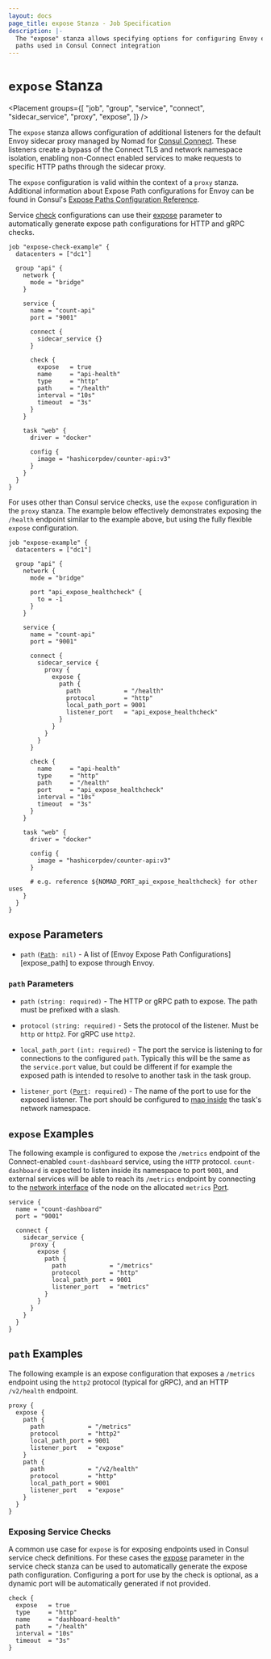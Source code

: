 ```yaml
---
layout: docs
page_title: expose Stanza - Job Specification
description: |-
  The "expose" stanza allows specifying options for configuring Envoy expose
  paths used in Consul Connect integration
---
```


# `expose` Stanza

<Placement
  groups={[
    "job",
    "group",
    "service",
    "connect",
    "sidecar_service",
    "proxy",
    "expose",
  ]}
/>

The `expose` stanza allows configuration of additional listeners for the default
Envoy sidecar proxy managed by Nomad for [Consul Connect][learn-consul-connect].
These listeners create a bypass of the Connect TLS and network namespace
isolation, enabling non-Connect enabled services to make requests to specific
HTTP paths through the sidecar proxy.

The `expose` configuration is valid within the context of a `proxy` stanza.
Additional information about Expose Path configurations for Envoy can be found
in Consul's [Expose Paths Configuration Reference][consul-expose-path-config].

Service [check][] configurations can use their [expose][] parameter to
automatically generate expose path configurations for HTTP and gRPC checks.

```hcl
job "expose-check-example" {
  datacenters = ["dc1"]

  group "api" {
    network {
      mode = "bridge"
    }

    service {
      name = "count-api"
      port = "9001"

      connect {
        sidecar_service {}
      }

      check {
        expose   = true
        name     = "api-health"
        type     = "http"
        path     = "/health"
        interval = "10s"
        timeout  = "3s"
      }
    }

    task "web" {
      driver = "docker"

      config {
        image = "hashicorpdev/counter-api:v3"
      }
    }
  }
}
```

For uses other than Consul service checks, use the `expose` configuration in the
`proxy` stanza. The example below effectively demonstrates exposing the
`/health` endpoint similar to the example above, but using the fully flexible
`expose` configuration.

```hcl
job "expose-example" {
  datacenters = ["dc1"]

  group "api" {
    network {
      mode = "bridge"

      port "api_expose_healthcheck" {
        to = -1
      }
    }

    service {
      name = "count-api"
      port = "9001"

      connect {
        sidecar_service {
          proxy {
            expose {
              path {
                path            = "/health"
                protocol        = "http"
                local_path_port = 9001
                listener_port   = "api_expose_healthcheck"
              }
            }
          }
        }
      }

      check {
        name     = "api-health"
        type     = "http"
        path     = "/health"
        port     = "api_expose_healthcheck"
        interval = "10s"
        timeout  = "3s"
      }
    }

    task "web" {
      driver = "docker"

      config {
        image = "hashicorpdev/counter-api:v3"
      }

      # e.g. reference ${NOMAD_PORT_api_expose_healthcheck} for other uses
    }
  }
}
```

## `expose` Parameters

- `path` <code>([Path]: nil)</code> - A list of [Envoy Expose Path Configurations][expose_path]
  to expose through Envoy.

### `path` Parameters

- `path` `(string: required)` - The HTTP or gRPC path to expose. The path must be prefixed
  with a slash.

- `protocol` `(string: required)` - Sets the protocol of the listener. Must be
  `http` or `http2`. For gRPC use `http2`.

- `local_path_port` `(int: required)` - The port the service is listening to for connections to
  the configured `path`. Typically this will be the same as the `service.port` value, but
  could be different if for example the exposed path is intended to resolve to another task
  in the task group.

- `listener_port` <code>([Port]: required)</code> - The name of the port to use
  for the exposed listener. The port should be configured to [map inside][network-to]
  the task's network namespace.

## `expose` Examples

The following example is configured to expose the `/metrics` endpoint of the
Connect-enabled `count-dashboard` service, using the `HTTP` protocol.
`count-dashboard` is expected to listen inside its namespace to port `9001`, and
external services will be able to reach its `/metrics` endpoint by connecting to
the [network interface][network_interface] of the node on the allocated
`metrics` [Port][].

```hcl
service {
  name = "count-dashboard"
  port = "9001"

  connect {
    sidecar_service {
      proxy {
        expose {
          path {
            path            = "/metrics"
            protocol        = "http"
            local_path_port = 9001
            listener_port   = "metrics"
          }
        }
      }
    }
  }
}
```

## `path` Examples

The following example is an expose configuration that exposes a `/metrics`
endpoint using the `http2` protocol (typical for gRPC), and an HTTP `/v2/health`
endpoint.

```hcl
proxy {
  expose {
    path {
      path            = "/metrics"
      protocol        = "http2"
      local_path_port = 9001
      listener_port   = "expose"
    }
    path {
      path            = "/v2/health"
      protocol        = "http"
      local_path_port = 9001
      listener_port   = "expose"
    }
  }
}
```

### Exposing Service Checks

A common use case for `expose` is for exposing endpoints used in Consul service
check definitions. For these cases the [expose][] parameter in the service check
stanza can be used to automatically generate the expose path configuration.
Configuring a port for use by the check is optional, as a dynamic port will be
automatically generated if not provided.

```hcl
check {
  expose   = true
  type     = "http"
  name     = "dashboard-health"
  path     = "/health"
  interval = "10s"
  timeout  = "3s"
}
```

[network-to]: /docs/job-specification/network#to
[consul-expose-path-config]: https://www.consul.io/docs/connect/registration/service-registration#expose-paths-configuration-reference
[expose-path]: /docs/job-specification/expose#path-1
[expose]: /docs/job-specification/service#expose
[path]: /docs/job-specification/expose#path-parameters "Nomad Expose Path Parameters"
[port]: /docs/job-specification/network#port-parameters "Nomad Port Parameters"
[network_interface]: /docs/configuration/client#network_interface
[learn-consul-connect]: https://learn.hashicorp.com/tutorials/nomad/consul-service-mesh
[check]: /docs/job-specification/service#check-parameters
